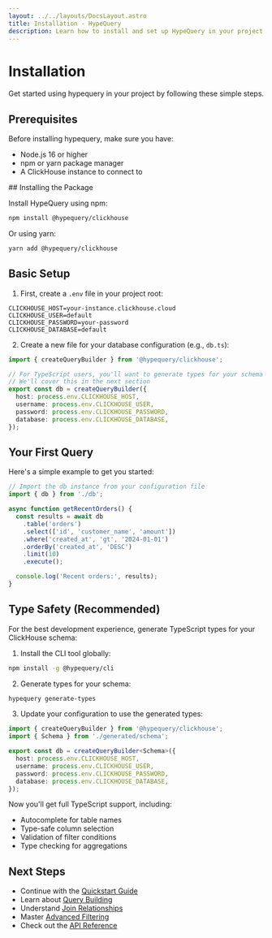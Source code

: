 ```yaml
---
layout: ../../layouts/DocsLayout.astro
title: Installation - HypeQuery
description: Learn how to install and set up HypeQuery in your project
---
```


# Installation

Get started using hypequery in your project by following these simple steps.

## Prerequisites

Before installing hypequery, make sure you have:

 <ul>
     <li>Node.js 16 or higher</li>
     <li>npm or yarn package manager</li>
     <li>A ClickHouse instance to connect to</li>
   </ul>
## Installing the Package

Install HypeQuery using npm:

```bash
npm install @hypequery/clickhouse
```

Or using yarn:

```bash
yarn add @hypequery/clickhouse
```

## Basic Setup

1. First, create a `.env` file in your project root:

```env
CLICKHOUSE_HOST=your-instance.clickhouse.cloud
CLICKHOUSE_USER=default
CLICKHOUSE_PASSWORD=your-password
CLICKHOUSE_DATABASE=default
```

2. Create a new file for your database configuration (e.g., `db.ts`):

```typescript
import { createQueryBuilder } from '@hypequery/clickhouse';

// For TypeScript users, you'll want to generate types for your schema
// We'll cover this in the next section
export const db = createQueryBuilder({
  host: process.env.CLICKHOUSE_HOST,
  username: process.env.CLICKHOUSE_USER,
  password: process.env.CLICKHOUSE_PASSWORD,
  database: process.env.CLICKHOUSE_DATABASE,
});
```

## Your First Query

Here's a simple example to get you started:

```typescript
// Import the db instance from your configuration file
import { db } from './db';

async function getRecentOrders() {
  const results = await db
    .table('orders')
    .select(['id', 'customer_name', 'amount'])
    .where('created_at', 'gt', '2024-01-01')
    .orderBy('created_at', 'DESC')
    .limit(10)
    .execute();

  console.log('Recent orders:', results);
}
```

## Type Safety (Recommended)

For the best development experience, generate TypeScript types for your ClickHouse schema:

1. Install the CLI tool globally:

```bash
npm install -g @hypequery/cli
```

2. Generate types for your schema:

```bash
hypequery generate-types
```

3. Update your configuration to use the generated types:

```typescript
import { createQueryBuilder } from '@hypequery/clickhouse';
import { Schema } from './generated/schema';

export const db = createQueryBuilder<Schema>({
  host: process.env.CLICKHOUSE_HOST,
  username: process.env.CLICKHOUSE_USER,
  password: process.env.CLICKHOUSE_PASSWORD,
  database: process.env.CLICKHOUSE_DATABASE,
});
```

Now you'll get full TypeScript support, including:
- Autocomplete for table names
- Type-safe column selection
- Validation of filter conditions
- Type checking for aggregations

## Next Steps

- Continue with the [Quickstart Guide](/docs/quickstart)
- Learn about [Query Building](/docs/guides/query-building)
- Understand [Join Relationships](/docs/guides/joins)
- Master [Advanced Filtering](/docs/guides/filtering)
- Check out the [API Reference](/docs/reference/api) 